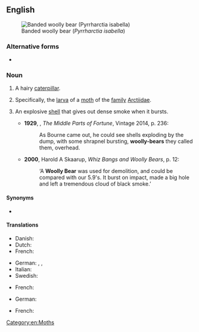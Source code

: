 {{also|woolly-bear}}

==English==
[[File:Woolly-Bear-Caterpillar.jpg|thumbnail|Banded woolly bear (''Pyrrharctia isabella'')]]

===Alternative forms===
* {{l|en|wooly bear}}

===Noun===
{{en-noun}}

# {{lb|en|colloquial}} A hairy [[caterpillar]].
# Specifically, the [[larva]] of a [[moth]] of the [[family]] [[Arctiidae]].
# {{lb|en|military slang|historical}} An explosive [[shell]] that gives out dense smoke when it bursts.
#* '''1929''', {{w|Frederic Manning}}, ''The Middle Parts of Fortune'', Vintage 2014, p. 236:
#*: As Bourne came out, he could see shells exploding by the dump, with some shrapnel bursting, '''woolly-bears''' they called them, overhead.
#* '''2000''', Harold A Skaarup, ''Whiz Bangs and Woolly Bears'', p. 12:
#*: ‘A '''Woolly Bear''' was used for demolition, and could be compared with our 5.9's. It burst on impact, made a big hole and left a tremendous cloud of black smoke.’

====Synonyms====
* {{l|en|woolly worm}}

====Translations====
{{trans-top|hairy caterpillar}}
* Danish: {{t-needed|da}}
* Dutch: {{t|nl|behaarde rups|c}}
* French: {{t-needed|fr}}
{{trans-mid}}
* German: {{t|de|Haarraupe|f}}, {{t|de|haarige Raupe|f}}, {{t|de|behaarte Raupe|f}}
* Italian: {{t-needed|it}}
* Swedish: {{t|sv|björnspinnarlarv}}
{{trans-bottom}}

{{trans-top|larva of a moth of the family Arctiidae}}
* French: {{t|fr|chenille hérissonne|f}}
{{trans-mid}}
* German: {{t|de|Bärenspinnerraupe|f}}
{{trans-bottom}}

{{trans-top|explosive shell}}
* French: {{t+|fr|fumigène|m}}
{{trans-mid}}
{{trans-bottom}}

[[Category:en:Moths]]